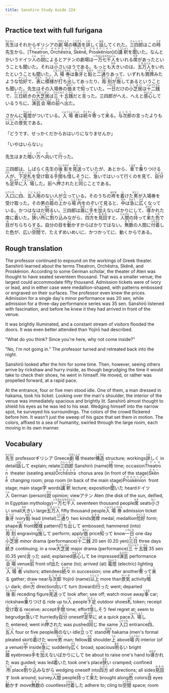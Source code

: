 ```yaml
---
title: Sanshiro Study Guide 224
---
```


## Practice text with full furigana

<p>
<ruby><rb>先生</rb><rt>せんせい</rt></ruby>はそれからギリシアの<ruby><rb>劇場</rb><rt>げきじょう</rt></ruby>の<ruby><rb>構造</rb><rt>こうぞう</rt></ruby>を<ruby><rb>詳</rb><rt>くわ</rt></ruby>しく<ruby><rb>話</rb><rt>はな</rt></ruby>してくれた。<ruby><rb>三四郎</rb><rt>さんしろう</rt></ruby>はこの<ruby><rb>時</rb><rt>とき</rt></ruby>先生から、[<ruby><rb>Theatron</rb><rt>テアトロン</rt></ruby>, <ruby><rb>Orchêstra</rb><rt>オルケストラ</rt></ruby>, <ruby><rb>Skênê</rb><rt>スケーネ</rt></ruby>, <ruby><rb>Proskênion</rb><rt>プロスケニオン</rt></ruby>]の<ruby><rb>講釈</rb><rt>こうしゃく</rt></ruby>を<ruby><rb>聞</rb><rt>き</rt></ruby>いた。なんとかいうドイツ<ruby><rb>人</rb><rt>じん</rt></ruby>の<ruby><rb>説</rb><rt>せつ</rt></ruby>によるとアテンの劇場は<ruby><rb>一万</rb><rt>いちまん</rt></ruby><ruby><rb>七千</rb><rt>ななせん</rt></ruby><ruby><rb>人</rb><rt>にん</rt></ruby>をいれる<ruby><rb>席</rb><rt>せき</rt></ruby>があったということも聞いた。それは<ruby><rb>小</rb><rt>ちい</rt></ruby>さいほうである。もっとも<ruby><rb>大</rb><rt>おお</rt></ruby>きいのは、<ruby><rb>五万</rb><rt>ごまん</rt></ruby><ruby><rb>人</rb><rt>にん</rt></ruby>をいれたということも聞いた。<ruby><rb>入場券</rb><rt>にゅうじょうけん</rt></ruby>は<ruby><rb>象牙</rb><rt>ぞうげ</rt></ruby>と<ruby><rb>鉛</rb><rt>なまり</rt></ruby>と<ruby><rb>二通</rb><rt>ふたとお</rt></ruby>りあって、いずれも<ruby><rb>賞牌</rb><rt>メダル</rt></ruby>みたような<ruby><rb>恰好</rb><rt>かっこう</rt></ruby>で、<ruby><rb>表</rb><rt>おもて</rt></ruby>に<ruby><rb>模様</rb><rt>もよう</rt></ruby>が<ruby><rb>打</rb><rt>う</rt></ruby>ち<ruby><rb>出</rb><rt>だ</rt></ruby>してあったり、<ruby><rb>彫刻</rb><rt>ちょうこく</rt></ruby>が<ruby><rb>施</rb><rt>ほどこ</rt></ruby>してあるということも聞いた。先生はその入場券の<ruby><rb>価</rb><rt>あたい</rt></ruby>まで<ruby><rb>知</rb><rt>し</rt></ruby>っていた。<ruby><rb>一日</rb><rt>いちにち</rt></ruby>だけの<ruby><rb>小芝居</rb><rt>こしばい</rt></ruby>は<ruby><rb>十二</rb><rt>じゅうに</rt></ruby><ruby><rb>銭</rb><rt>せん</rt></ruby>で、<ruby><rb>三日</rb><rt>みっか</rt></ruby><ruby><rb>続</rb><rt>つづ</rt></ruby>きの<ruby><rb>大芝居</rb><rt>おおしばい</rt></ruby>は<ruby><rb>三十</rb><rt>さんじゅう</rt></ruby><ruby><rb>五</rb><rt>ご</rt></ruby><ruby><rb>銭</rb><rt>せん</rt></ruby>だと<ruby><rb>言</rb><rt>い</rt></ruby>った。三四郎がへえ、へえと<ruby><rb>感心</rb><rt>かんしん</rt></ruby>しているうちに、<ruby><rb>演芸</rb><rt>えんげい</rt></ruby><ruby><rb>会場</rb><rt>かいじょう</rt></ruby>の<ruby><rb>前</rb><rt>まえ</rt></ruby>へ<ruby><rb>出</rb><rt>で</rt></ruby>た。
</p>

<p>
さかんに<ruby><rb>電燈</rb><rt>でんとう</rt></ruby>がついている。<ruby><rb>入場者</rb><rt>にゅうじょうしゃ</rt></ruby>は<ruby><rb>続々</rb><rt>ぞくぞく</rt></ruby><ruby><rb>寄</rb><rt>よ</rt></ruby>って<ruby><rb>来</rb><rt>く</rt></ruby>る。<ruby><rb>与次郎</rb><rt>よじろう</rt></ruby>の言ったよりも<ruby><rb>以上</rb><rt>いじょう</rt></ruby>の<ruby><rb>景気</rb><rt>けいき</rt></ruby>である。
</p>

「どうです、せっかくだからおはいりになりませんか」

「いやはいらない」

<p>
先生はまた<ruby><rb>暗</rb><rt>くら</rt></ruby>い<ruby><rb>方</rb><rt>ほう</rt></ruby>へ<ruby><rb>向</rb><rt>む</rt></ruby>いて<ruby><rb>行</rb><rt>い</rt></ruby>った。
</p>

<p>
三四郎は、しばらく先生の<ruby><rb>後影</rb><rt>うしろかげ</rt></ruby>を<ruby><rb>見送</rb><rt>みおく</rt></ruby>っていたが、あとから、<ruby><rb>車</rb><rt>くるま</rt></ruby>で<ruby><rb>乗</rb><rt>の</rt></ruby>りつける<ruby><rb>人</rb><rt>ひと</rt></ruby>が、<ruby><rb>下足</rb><rt>げそく</rt></ruby><ruby><rb>札</rb><rt>ふだ</rt></ruby>を<ruby><rb>受</rb><rt>う</rt></ruby>け<ruby><rb>取</rb><rt>と</rt></ruby>る<ruby><rb>手間</rb><rt>てま</rt></ruby>も<ruby><rb>惜</rb><rt>お</rt></ruby>しそうに、<ruby><rb>急</rb><rt>いそ</rt></ruby>いではいって行くのを見て、<ruby><rb>自分</rb><rt>じぶん</rt></ruby>も<ruby><rb>足早</rb><rt>あしばや</rt></ruby>に<ruby><rb>入場</rb><rt>にゅうじょう</rt></ruby>した。前へ<ruby><rb>押</rb><rt>お</rt></ruby>されたと<ruby><rb>同</rb><rt>おな</rt></ruby>じことである。
</p>

<p>
<ruby><rb>入口</rb><rt>いりぐち</rt></ruby>に<ruby><rb>四</rb><rt>し</rt></ruby>、<ruby><rb>五人</rb><rt>ごにん</rt></ruby><ruby><rb>用</rb><rt>よう</rt></ruby>のない人が<ruby><rb>立</rb><rt>た</rt></ruby>っている。そのうちの<ruby><rb>袴</rb><rt>はかま</rt></ruby>を<ruby><rb>着</rb><rt>つ</rt></ruby>けた<ruby><rb>男</rb><rt>おとこ</rt></ruby>が入場券を受け取った。その男の<ruby><rb>肩</rb><rt>かた</rt></ruby>の<ruby><rb>上</rb><rt>うえ</rt></ruby>から<ruby><rb>場内</rb><rt>じょうない</rt></ruby>をのぞいて見ると、<ruby><rb>中</rb><rt>なか</rt></ruby>は<ruby><rb>急</rb><rt>きゅう</rt></ruby>に<ruby><rb>広</rb><rt>ひろ</rt></ruby>くなっている。かつはなはだ<ruby><rb>明</rb><rt>あか</rt></ruby>るい。三四郎は<ruby><rb>眉</rb><rt>まゆ</rt></ruby>に<ruby><rb>手</rb><rt>て</rt></ruby>を<ruby><rb>加</rb><rt>くわ</rt></ruby>えないばかりにして、<ruby><rb>導</rb><rt>みちび</rt></ruby>かれた席に<ruby><rb>着</rb><rt>つ</rt></ruby>いた。<ruby><rb>狭</rb><rt>せま</rt></ruby>い<ruby><rb>所</rb><rt>ところ</rt></ruby>に<ruby><rb>割</rb><rt>わ</rt></ruby>り<ruby><rb>込</rb><rt>こ</rt></ruby>みながら、<ruby><rb>四方</rb><rt>しほう</rt></ruby>を<ruby><rb>見回</rb><rt>みまわ</rt></ruby>すと、<ruby><rb>人間</rb><rt>にんげん</rt></ruby>の<ruby><rb>持</rb><rt>も</rt></ruby>って<ruby><rb>来</rb><rt>き</rt></ruby>た<ruby><rb>色</rb><rt>いろ</rt></ruby>で<ruby><rb>目</rb><rt>め</rt></ruby>がちらちらする。自分の目を<ruby><rb>動</rb><rt>うご</rt></ruby>かすからばかりではない。<ruby><rb>無数</rb><rt>むすう</rt></ruby>の人間に<ruby><rb>付着</rb><rt>ふちゃく</rt></ruby>した色が、広い<ruby><rb>空間</rb><rt>くうかん</rt></ruby>で、たえずめいめいに、かつかってに、動くからである。
</p>


## Rough translation

The professor continued to expound on the workings of Greek theater. Sanshirō learned about the terms Theatron, Orchêstra, Skênê, and Proskênion. According to some German scholar, the theater of Aten was thought to have seated seventeen thousand. That was a smaller venue; the largest could accommodate fifty thousand. Admission tickets were of ivory or lead, and in either case were medallion-shaped, with patterns embossed or engraved on their surfaces. The professor even knew the prices. Admission for a single day's minor performance was 20 sen, while admission for a three-day performance series was 35 sen. Sanshirō listened with fascination, and before he knew it they had arrived in front of the venue.

It was brightly illuminated, and a constant stream of visitors flooded the doors. It was even better attended than Yojirō had described.

"What do you think? Since you're here, why not come inside?"

"No, I'm not going in." The professor turned and retreated back into the night.

Sanshirō looked after the him for some time. Then, however, seeing others arrive by rickshaw and hurry inside, as though begrudging the time it would take to check their shoes, he went in himself. He moved, or rather was propelled forward, at a rapid pace.

At the entrance, four or five men stood idle. One of them, a man dressed in hakama, took his ticket. Looking over the man's shoulder, the interior of the venue was immediately spacious and brightly lit. Sanshirō almost thought to shield his eyes as he was led to his seat. Wedging himself into the narrow spot, he surveyed his surroundings. The colors of the crowd flickered before him. It wasn't just the sweep of his gaze that set them in motion. The colors, affixed to a sea of humanity, swirled through the large room, each moving in its own manner.            


## Vocabulary

<p>
<span class="vocabstudy"><ruby><rb>先生</rb><rt>せんせい</rt></ruby>&nbsp;professor</span><span class="vocabstudy">ギリシア&nbsp;Greece</span><span class="vocabstudy"><ruby><rb>劇場</rb><rt>げきじょう</rt></ruby>&nbsp;theater</span><span class="vocabstudy"><ruby><rb>構造</rb><rt>こうぞう</rt></ruby>&nbsp;structure; workings</span><span class="vocabstudy"><ruby><rb>詳</rb><rt>くわ</rt></ruby>しく&nbsp;in detail</span><span class="vocabstudy"><ruby><rb>話</rb><rt>はな</rt></ruby>して&nbsp;explain; relate</span><span class="vocabstudy"><ruby><rb>三四郎</rb><rt>さんしろう</rt></ruby>&nbsp;Sanshirō (name)</span><span class="vocabstudy"><ruby><rb>時</rb><rt>とき</rt></ruby>&nbsp;time; occasion</span><span class="vocabstudy"><ruby><rb>Theatron</rb><rt>テアトロン</rt></ruby>&nbsp;&nbsp;theater (seating area)</span><span class="vocabstudy"><ruby><rb>Orchêstra</rb><rt>オルケストラ</rt></ruby>&nbsp;&nbsp;chorus area (in front of the stage)</span><span class="vocabstudy"><ruby><rb>Skênê</rb><rt>スケーネ</rt></ruby>&nbsp;&nbsp;changing room; prop room (in back of the main stage)</span><span class="vocabstudy"><ruby><rb>Proskênion</rb><rt>プロスケニオン</rt></ruby>&nbsp;&nbsp;front stage; main stage</span><span class="vocabstudy"><ruby><rb>字</rb><rt>じ</rt></ruby>&nbsp;words</span><span class="vocabstudy"><ruby><rb>講釈</rb><rt>こうしゃく</rt></ruby>&nbsp;lecture; exposition</span><span class="vocabstudy"><ruby><rb>聞</rb><rt>き</rt></ruby>いた&nbsp;heard</span><span class="vocabstudy">ドイツ<ruby><rb>人</rb><rt>じん</rt></ruby>&nbsp;German (person)</span><span class="vocabstudy"><ruby><rb>説</rb><rt>せつ</rt></ruby>&nbsp;opinion; view</span><span class="vocabstudy">アテン&nbsp;Aten (the disk of the sun, deified, in Egyptian mythology)</span><span class="vocabstudy"><ruby><rb>一万</rb><rt>いちまん</rt></ruby><ruby><rb>七千</rb><rt>ななせん</rt></ruby><ruby><rb>人</rb><rt>にん</rt></ruby>&nbsp;seventeen thousand people</span><span class="vocabstudy"><ruby><rb>席</rb><rt>せき</rt></ruby>&nbsp;seats</span><span class="vocabstudy"><ruby><rb>小</rb><rt>ちい</rt></ruby>さい&nbsp;small</span><span class="vocabstudy"><ruby><rb>大</rb><rt>おお</rt></ruby>きい&nbsp;large</span><span class="vocabstudy"><ruby><rb>五万</rb><rt>ごまん</rt></ruby><ruby><rb>人</rb><rt>にん</rt></ruby>&nbsp;fifty thousand people</span><span class="vocabstudy"><ruby><rb>入場券</rb><rt>にゅうじょうけん</rt></ruby>&nbsp;admission ticket</span><span class="vocabstudy"><ruby><rb>象牙</rb><rt>ぞうげ</rt></ruby>&nbsp;ivory</span><span class="vocabstudy"><ruby><rb>鉛</rb><rt>なまり</rt></ruby>&nbsp;lead (metal)</span><span class="vocabstudy"><ruby><rb>二通</rb><rt>ふたとお</rt></ruby>り&nbsp;two kinds</span><span class="vocabstudy"><ruby><rb>賞牌</rb><rt>メダル</rt></ruby>&nbsp;medal; medallion</span><span class="vocabstudy"><ruby><rb>恰好</rb><rt>かっこう</rt></ruby>&nbsp;form; shape</span><span class="vocabstudy"><ruby><rb>表</rb><rt>おもて</rt></ruby>&nbsp;front</span><span class="vocabstudy"><ruby><rb>模様</rb><rt>もよう</rt></ruby>&nbsp;pattern</span><span class="vocabstudy"><ruby><rb>打</rb><rt>う</rt></ruby>ち<ruby><rb>出</rb><rt>だ</rt></ruby>して&nbsp;embossed; hammered (into)</span><span class="vocabstudy"><ruby><rb>彫刻</rb><rt>ちょうこく</rt></ruby>&nbsp;engraving</span><span class="vocabstudy"><ruby><rb>施</rb><rt>ほどこ</rt></ruby>して&nbsp;perform; apply</span><span class="vocabstudy"><ruby><rb>価</rb><rt>あたい</rt></ruby>&nbsp;price</span><span class="vocabstudy"><ruby><rb>知</rb><rt>し</rt></ruby>って&nbsp;know</span><span class="vocabstudy"><ruby><rb>一日</rb><rt>いちにち</rt></ruby>&nbsp;one day</span><span class="vocabstudy"><ruby><rb>小芝居</rb><rt>こしばい</rt></ruby>&nbsp;minor drama (performance)</span><span class="vocabstudy"><ruby><rb>十二</rb><rt>じゅうに</rt></ruby><ruby><rb>銭</rb><rt>せん</rt></ruby>&nbsp;20 sen (0.20 yen)</span><span class="vocabstudy"><ruby><rb>三日</rb><rt>みっか</rt></ruby>&nbsp;three days</span><span class="vocabstudy"><ruby><rb>続</rb><rt>つづ</rt></ruby>き&nbsp;continuing; in a row</span><span class="vocabstudy"><ruby><rb>大芝居</rb><rt>おおしばい</rt></ruby>&nbsp;major drama (performance)</span><span class="vocabstudy"><ruby><rb>三十</rb><rt>さんじゅう</rt></ruby><ruby><rb>五</rb><rt>ご</rt></ruby><ruby><rb>銭</rb><rt>せん</rt></ruby>&nbsp;35 sen (0.35 yen)</span><span class="vocabstudy"><ruby><rb>言</rb><rt>い</rt></ruby>った&nbsp;said; explained</span><span class="vocabstudy"><ruby><rb>感心</rb><rt>かんしん</rt></ruby>して&nbsp;be impressed</span><span class="vocabstudy"><ruby><rb>演芸</rb><rt>えんげい</rt></ruby>&nbsp;performance</span><span class="vocabstudy"><ruby><rb>会場</rb><rt>かいじょう</rt></ruby>&nbsp;venue</span><span class="vocabstudy"><ruby><rb>前</rb><rt>まえ</rt></ruby>&nbsp;front of</span><span class="vocabstudy"><ruby><rb>出</rb><rt>で</rt></ruby>た&nbsp;came (to); arrived (at)</span>
<span class="vocabstudy"><ruby><rb>電燈</rb><rt>でんとう</rt></ruby>&nbsp;(electric) lighting</span><span class="vocabstudy"><ruby><rb>入場者</rb><rt>にゅうじょうしゃ</rt></ruby>&nbsp;visitors; attendees</span><span class="vocabstudy"><ruby><rb>続々</rb><rt>ぞくぞく</rt></ruby>&nbsp;in succession; one after another</span><span class="vocabstudy"><ruby><rb>寄</rb><rt>よ</rt></ruby>って<ruby><rb>来</rb><rt>く</rt></ruby>る&nbsp;gather; draw near</span><span class="vocabstudy"><ruby><rb>与次郎</rb><rt>よじろう</rt></ruby>&nbsp;Yojirō (name)</span><span class="vocabstudy"><ruby><rb>以上</rb><rt>いじょう</rt></ruby>&nbsp;more than</span><span class="vocabstudy"><ruby><rb>景気</rb><rt>けいき</rt></ruby>&nbsp;activity</span>
<span class="vocabstudy"><ruby><rb>暗</rb><rt>くら</rt></ruby>い&nbsp;dark; dim</span><span class="vocabstudy"><ruby><rb>方</rb><rt>ほう</rt></ruby>&nbsp;direction</span><span class="vocabstudy"><ruby><rb>向</rb><rt>む</rt></ruby>いて&nbsp;turn (toward)</span><span class="vocabstudy"><ruby><rb>行</rb><rt>い</rt></ruby>った&nbsp;went; departed</span>
<span class="vocabstudy"><ruby><rb>後影</rb><rt>うしろかげ</rt></ruby>&nbsp;receding figure</span><span class="vocabstudy"><ruby><rb>見送</rb><rt>みおく</rt></ruby>って&nbsp;look after; see off; watch move away</span><span class="vocabstudy"><ruby><rb>車</rb><rt>くるま</rt></ruby>&nbsp;car; rickshaw</span><span class="vocabstudy"><ruby><rb>乗</rb><rt>の</rt></ruby>りつける&nbsp;ride up to</span><span class="vocabstudy"><ruby><rb>人</rb><rt>ひと</rt></ruby>&nbsp;people</span><span class="vocabstudy"><ruby><rb>下足</rb><rt>げそく</rt></ruby>&nbsp;outdoor shoes</span><span class="vocabstudy"><ruby><rb>札</rb><rt>ふだ</rt></ruby>&nbsp;token; receipt</span><span class="vocabstudy"><ruby><rb>受</rb><rt>う</rt></ruby>け<ruby><rb>取</rb><rt>と</rt></ruby>る&nbsp;receive; accept</span><span class="vocabstudy"><ruby><rb>手間</rb><rt>てま</rt></ruby>&nbsp;time; effort</span><span class="vocabstudy"><ruby><rb>惜</rb><rt>お</rt></ruby>しそう&nbsp;feel regret at; seem to begrudge</span><span class="vocabstudy"><ruby><rb>急</rb><rt>いそ</rt></ruby>いで&nbsp;hurriedly</span><span class="vocabstudy"><ruby><rb>自分</rb><rt>じぶん</rt></ruby>&nbsp;oneself</span><span class="vocabstudy"><ruby><rb>足早</rb><rt>あしばや</rt></ruby>に&nbsp;at a quick pace</span><span class="vocabstudy"><ruby><rb>入場</rb><rt>にゅうじょう</rt></ruby>した&nbsp;entered; went in</span><span class="vocabstudy"><ruby><rb>押</rb><rt>お</rt></ruby>された&nbsp;was pushed</span><span class="vocabstudy"><ruby><rb>同</rb><rt>おな</rt></ruby>じ&nbsp;the same</span>
<span class="vocabstudy"><ruby><rb>入口</rb><rt>いりぐち</rt></ruby>&nbsp;entrance</span><span class="vocabstudy"><ruby><rb>四</rb><rt>し</rt></ruby>、<ruby><rb>五人</rb><rt>ごにん</rt></ruby>&nbsp;four or five people</span><span class="vocabstudy"><ruby><rb>用</rb><rt>よう</rt></ruby>のない&nbsp;idle</span><span class="vocabstudy"><ruby><rb>立</rb><rt>た</rt></ruby>って&nbsp;stand</span><span class="vocabstudy"><ruby><rb>袴</rb><rt>はかま</rt></ruby>&nbsp;hakama (men's formal pleated skirt)</span><span class="vocabstudy"><ruby><rb>着</rb><rt>つ</rt></ruby>けた&nbsp;wore</span><span class="vocabstudy"><ruby><rb>男</rb><rt>おとこ</rt></ruby>&nbsp;man; fellow</span><span class="vocabstudy"><ruby><rb>肩</rb><rt>かた</rt></ruby>&nbsp;shoulder</span><span class="vocabstudy"><ruby><rb>上</rb><rt>うえ</rt></ruby>&nbsp;above</span><span class="vocabstudy"><ruby><rb>場内</rb><rt>じょうない</rt></ruby>&nbsp;interior (of a venue)</span><span class="vocabstudy"><ruby><rb>中</rb><rt>なか</rt></ruby>&nbsp;inside</span><span class="vocabstudy"><ruby><rb>急</rb><rt>きゅう</rt></ruby>に&nbsp;suddenly</span><span class="vocabstudy"><ruby><rb>広</rb><rt>ひろ</rt></ruby>く&nbsp;broad; spacious</span><span class="vocabstudy"><ruby><rb>明</rb><rt>あか</rt></ruby>るい&nbsp;bright</span><span class="vocabstudy"><ruby><rb>眉</rb><rt>まゆ</rt></ruby>&nbsp;eyebrows</span><span class="vocabstudy"><ruby><rb>手</rb><rt>て</rt></ruby>を<ruby><rb>加</rb><rt>くわ</rt></ruby>えないばかりにして&nbsp;be about to raise one's hand to</span><span class="vocabstudy"><ruby><rb>導</rb><rt>みちび</rt></ruby>かれた&nbsp;was guided; was led</span><span class="vocabstudy"><ruby><rb>着</rb><rt>つ</rt></ruby>いた&nbsp;took one's place</span><span class="vocabstudy"><ruby><rb>狭</rb><rt>せま</rt></ruby>い&nbsp;cramped; confined</span><span class="vocabstudy"><ruby><rb>所</rb><rt>ところ</rt></ruby>&nbsp;place</span><span class="vocabstudy"><ruby><rb>割</rb><rt>わ</rt></ruby>り<ruby><rb>込</rb><rt>こ</rt></ruby>みながら&nbsp;wedging oneself into</span><span class="vocabstudy"><ruby><rb>四方</rb><rt>しほう</rt></ruby>&nbsp;all directions; all sides</span><span class="vocabstudy"><ruby><rb>見回</rb><rt>みまわ</rt></ruby>す&nbsp;look around; survey</span><span class="vocabstudy"><ruby><rb>人間</rb><rt>にんげん</rt></ruby>&nbsp;people</span><span class="vocabstudy"><ruby><rb>持</rb><rt>も</rt></ruby>って<ruby><rb>来</rb><rt>き</rt></ruby>た&nbsp;brought along</span><span class="vocabstudy"><ruby><rb>色</rb><rt>いろ</rt></ruby>&nbsp;colors</span><span class="vocabstudy"><ruby><rb>目</rb><rt>め</rt></ruby>&nbsp;eyes</span><span class="vocabstudy"><ruby><rb>動</rb><rt>うご</rt></ruby>かす&nbsp;move</span><span class="vocabstudy"><ruby><rb>無数</rb><rt>むすう</rt></ruby>の&nbsp;countless</span><span class="vocabstudy"><ruby><rb>付着</rb><rt>ふちゃく</rt></ruby>した&nbsp;adhere to; cling to</span><span class="vocabstudy"><ruby><rb>空間</rb><rt>くうかん</rt></ruby>&nbsp;space; room</span>
</p>
